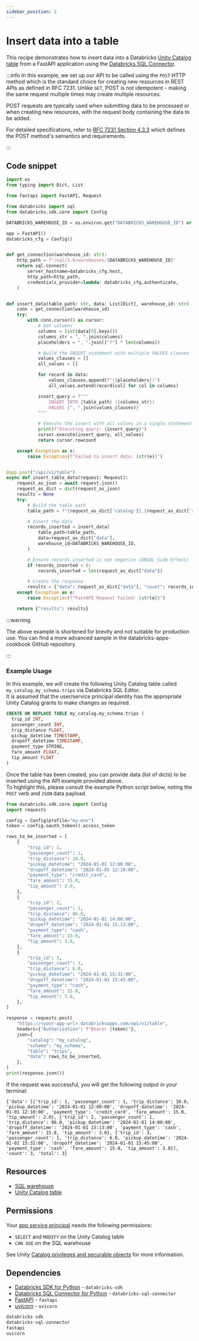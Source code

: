 ```yaml
---
sidebar_position: 2
---
```


# Insert data into a table

This recipe demonstrates how to insert data into a Databricks [Unity Catalog table](https://docs.databricks.com/aws/en/tables/) from a FastAPI application using the [Databricks SQL Connector](https://docs.databricks.com/en/dev-tools/python-sql-connector.html).

:::info
In this example, we set up our API to be called using the `POST` HTTP method which is the standard choice for creating new resources in REST APIs as defined in RFC 7231.
Unlike `GET`, POST is not idempotent - making the same request multiple times may create multiple resources.

POST requests are typically used when submitting data to be processed or when creating new resources, with the request body containing the data to be added.

For detailed specifications, refer to [RFC 7231 Section 4.3.3](https://datatracker.ietf.org/doc/html/rfc7231#section-4.3.3) which defines the POST method's semantics and requirements.

:::

## Code snippet

```python title="app.py"
import os
from typing import Dict, List

from fastapi import FastAPI, Request

from databricks import sql
from databricks.sdk.core import Config

DATABRICKS_WAREHOUSE_ID = os.environ.get("DATABRICKS_WAREHOUSE_ID") or None

app = FastAPI()
databricks_cfg = Config()


def get_connection(warehouse_id: str):
    http_path = f"/sql/1.0/warehouses/{DATABRICKS_WAREHOUSE_ID}"
    return sql.connect(
        server_hostname=databricks_cfg.host,
        http_path=http_path,
        credentials_provider=lambda: databricks_cfg.authenticate,
    )


def insert_data(table_path: str, data: List[Dict], warehouse_id: str) -> int:
    conn = get_connection(warehouse_id)
    try:
        with conn.cursor() as cursor:
            # Get columns
            columns = list(data[0].keys())
            columns_str = ", ".join(columns)
            placeholders = ", ".join(["?"] * len(columns))

            # Build the INSERT statement with multiple VALUES clauses
            values_clauses = []
            all_values = []

            for record in data:
                values_clauses.append(f"({placeholders})")
                all_values.extend(record[col] for col in columns)

            insert_query = f"""
                INSERT INTO {table_path} ({columns_str})
                VALUES {", ".join(values_clauses)}
            """

            # Execute the insert with all values in a single statement
            print(f"Executing query: {insert_query}")
            cursor.execute(insert_query, all_values)
            return cursor.rowcount

    except Exception as e:
        raise Exception(f"Failed to insert data: {str(e)}")


@app.post("/api/v1/table")
async def insert_table_data(request: Request):
    request_as_json = await request.json()
    request_as_dict = dict(request_as_json)
    results = None
    try:
        # Build the table path
        table_path = f"{request_as_dict['catalog']}.{request_as_dict['schema']}.{request_as_dict['table']}"

        # Insert the data
        records_inserted = insert_data(
            table_path=table_path,
            data=request_as_dict["data"],
            warehouse_id=DATABRICKS_WAREHOUSE_ID,
        )

        # Ensure records_inserted is not negative (DBSQL Side Effect)
        if records_inserted < 0:
            records_inserted = len(request_as_dict["data"])

        # Create the response
        results = {"data": request_as_dict["data"], "count": records_inserted}
    except Exception as e:
        raise Exception(f"FastAPI Request Failed: {str(e)}")

    return {"results": results}
```

:::warning

The above example is shortened for brevity and not suitable for production use.
You can find a more advanced sample in the databricks-apps-cookbook GitHub repository.

:::

### Example Usage

In this example, we will create the following Unity Catalog table called `my_catalog.my_schema.trips` via Databricks SQL Editor.  
It is assumed that the user/service principal identity has the appropriate Unity Catalog grants to make changes as required.

```sql
CREATE OR REPLACE TABLE my_catalog.my_schema.trips (
  trip_id INT,
  passenger_count INT,
  trip_distance FLOAT,
  pickup_datetime TIMESTAMP,
  dropoff_datetime TIMESTAMP,
  payment_type STRING,
  fare_amount FLOAT,
  tip_amount FLOAT
)
```

Once the table has been created, you can provide data (list of dicts) to be inserted using the API example provided above.  
To highlight this, please consult the example Python script below, noting the `POST` verb and `JSON` data payload.

```python title="insert_data_into_table.py"
from databricks.sdk.core import Config
import requests

config = Config(profile="my-env")
token = config.oauth_token().access_token

rows_to_be_inserted = [
    {
        "trip_id": 1,
        "passenger_count": 1,
        "trip_distance": 10.0,
        "pickup_datetime": "2024-01-01 12:00:00",
        "dropoff_datetime": "2024-01-01 12:10:00",
        "payment_type": "credit_card",
        "fare_amount": 15.0,
        "tip_amount": 2.0,
    },
    {
        "trip_id": 2,
        "passenger_count": 1,
        "trip_distance": 86.0,
        "pickup_datetime": "2024-01-01 14:00:00",
        "dropoff_datetime": "2024-01-01 15:13:00",
        "payment_type": "cash",
        "fare_amount": 15.0,
        "tip_amount": 3.0,
    },
    {
        "trip_id": 3,
        "passenger_count": 1,
        "trip_distance": 6.0,
        "pickup_datetime": "2024-01-01 15:31:00",
        "dropoff_datetime": "2024-01-01 15:45:00",
        "payment_type": "cash",
        "fare_amount": 15.0,
        "tip_amount": 3.0,
    },
]

response = requests.post(
    "https://<your-app-url>.databricksapps.com/api/v1/table",
    headers={"Authorization": f"Bearer {token}"},
    json={
        "catalog": "my_catalog",
        "schema": "my_schema",
        "table": "trips",
        "data": rows_to_be_inserted,
    },
)
print(response.json())
```

If the request was successful, you will get the following output in your terminal:

```shell
{'data': [{'trip_id': 1, 'passenger_count': 1, 'trip_distance': 10.0, 'pickup_datetime': '2024-01-01 12:00:00', 'dropoff_datetime': '2024-01-01 12:10:00', 'payment_type': 'credit_card', 'fare_amount': 15.0, 'tip_amount': 2.0}, {'trip_id': 2, 'passenger_count': 1, 'trip_distance': 86.0, 'pickup_datetime': '2024-01-01 14:00:00', 'dropoff_datetime': '2024-01-01 15:13:00', 'payment_type': 'cash', 'fare_amount': 15.0, 'tip_amount': 3.0}, {'trip_id': 3, 'passenger_count': 1, 'trip_distance': 6.0, 'pickup_datetime': '2024-01-01 15:31:00', 'dropoff_datetime': '2024-01-01 15:45:00', 'payment_type': 'cash', 'fare_amount': 15.0, 'tip_amount': 3.0}], 'count': 3, 'total': 3}
```

## Resources

- [SQL warehouse](https://docs.databricks.com/aws/en/compute/sql-warehouse/)
- [Unity Catalog table](https://docs.databricks.com/aws/en/tables/)

## Permissions

Your [app service principal](https://docs.databricks.com/aws/en/dev-tools/databricks-apps/#how-does-databricks-apps-manage-authorization) needs the following permissions:

- `SELECT` and `MODIFY` on the Unity Catalog table
- `CAN USE` on the SQL warehouse

See Unity [Catalog privileges and securable objects](https://docs.databricks.com/aws/en/data-governance/unity-catalog/manage-privileges/privileges) for more information.

## Dependencies

- [Databricks SDK for Python](https://pypi.org/project/databricks-sdk/) - `databricks-sdk`
- [Databricks SQL Connector for Python](https://pypi.org/project/databricks-sql-connector/) - `databricks-sql-connector`
- [FastAPI](https://pypi.org/project/fastapi/) - `fastapi`
- [uvicorn](https://pypi.org/project/uvicorn/) - `uvicorn`

```python title="requirements.txt"
databricks-sdk
databricks-sql-connector
fastapi
uvicorn
```
